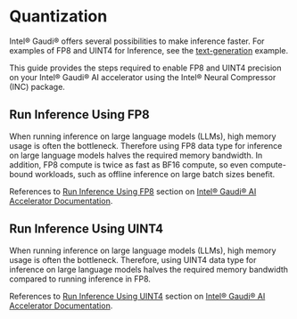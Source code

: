 <!---
Copyright 2022 The HuggingFace Team. All rights reserved.

Licensed under the Apache License, Version 2.0 (the "License");
you may not use this file except in compliance with the License.
You may obtain a copy of the License at

    http://www.apache.org/licenses/LICENSE-2.0

Unless required by applicable law or agreed to in writing, software
distributed under the License is distributed on an "AS IS" BASIS,
WITHOUT WARRANTIES OR CONDITIONS OF ANY KIND, either express or implied.
See the License for the specific language governing permissions and
limitations under the License.
-->

# Quantization

Intel® Gaudi® offers several possibilities to make inference faster. For examples of FP8 and UINT4 for Inference, see the
[text-generation](/examples/text-generation) example.

This guide provides the steps required to enable FP8 and UINT4 precision on your Intel® Gaudi® AI
accelerator using the Intel® Neural Compressor (INC) package.

## Run Inference Using FP8

When running inference on large language models (LLMs), high memory usage is often the bottleneck. Therefore
using FP8 data type for inference on large language models halves the required memory bandwidth. In addition,
FP8 compute is twice as fast as BF16 compute, so even compute-bound workloads, such as offline inference on
large batch sizes benefit.

References to [Run Inference Using FP8](https://docs.habana.ai/en/latest/PyTorch/Inference_on_PyTorch/Inference_Using_FP8.html)
section on [Intel® Gaudi® AI Accelerator Documentation](https://docs.habana.ai/en/latest/index.html).

## Run Inference Using UINT4

When running inference on large language models (LLMs), high memory usage is often the bottleneck. Therefore,
using UINT4 data type for inference on large language models halves the required memory bandwidth compared to
running inference in FP8.

References to [Run Inference Using UINT4](https://docs.habana.ai/en/latest/PyTorch/Inference_on_PyTorch/Inference_Using_UINT4.html)
section on [Intel® Gaudi® AI Accelerator Documentation](https://docs.habana.ai/en/latest/index.html).
